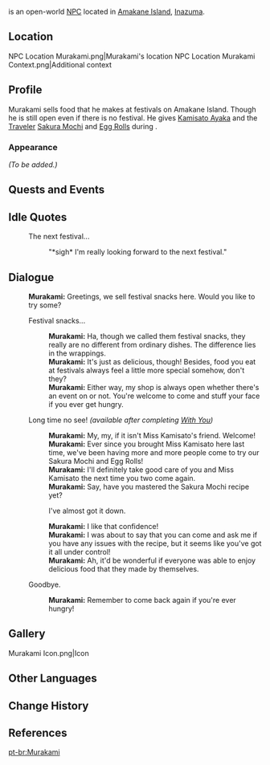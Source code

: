 {{Meta
<!-- Remove this template after adding the missing info -->
|missing_NPC_profile  = yes
}}
{{Character Infobox
|type             = Open-World NPC
|image            = NPC Murakami.png
|region           = Inazuma
|location         = Inazuma
|title            = Street Food Vendor
|voiceEN          = [https://www.andrelucmartinez.com/ André Luc Martinez]<ref name="André Luc Martinez">Twitter: [https://twitter.com/andrelucmartinz/status/1417895227382067205 EN VA Self Announcement]</ref>
}}
{{Lang|'''Murakami'''|ja=村上|ja_rm=Murakami}} is an open-world [[NPC]] located in [[Amakane Island]], [[Inazuma]].

==Location==
<gallery>
NPC Location Murakami.png|Murakami's location
NPC Location Murakami Context.png|Additional context
</gallery>

==Profile==
<!-- detailed story/lore information goes here -->
Murakami sells food that he makes at festivals on Amakane Island. Though he is still open even if there is no festival. He gives [[Kamisato Ayaka]] and the [[Traveler]] [[Sakura Mochi]] and [[Egg Roll]]s during {{Quest|The Whispers of the Crane and the White Rabbit}}.

===Appearance===
''(To be added.)''

==Quests and Events==
{{Quests and Events}}

==Idle Quotes==
{{Dialogue Start}}
: {{DIcon|Idle}} The next festival...
:: {{A|VO Murakami 01.ogg}} "*sigh* I'm really looking forward to the next festival."
{{Dialogue End}}

==Dialogue==
{{Dialogue Start}}
:'''Murakami:''' Greetings, we sell festival snacks here. Would you like to try some?
:{{DIcon}} Festival snacks...
::'''Murakami:''' Ha, though we called them festival snacks, they really are no different from ordinary dishes. The difference lies in the wrappings.
::'''Murakami:''' It's just as delicious, though! Besides, food you eat at festivals always feel a little more special somehow, don't they?
::'''Murakami:''' Either way, my shop is always open whether there's an event on or not. You're welcome to come and stuff your face if you ever get hungry.
:{{DIcon}} Long time no see! ''(available after completing [[With You]])''
::'''Murakami:''' My, my, if it isn't Miss Kamisato's friend. Welcome!
::'''Murakami:''' Ever since you brought Miss Kamisato here last time, we've been having more and more people come to try our Sakura Mochi and Egg Rolls!
::'''Murakami:''' I'll definitely take good care of you and Miss Kamisato the next time you two come again.
::'''Murakami:''' Say, have you mastered the Sakura Mochi recipe yet?
::{{DIcon}} I've almost got it down.
::'''Murakami:''' I like that confidence!
::'''Murakami:''' I was about to say that you can come and ask me if you have any issues with the recipe, but it seems like you've got it all under control!
::'''Murakami:''' Ah, it'd be wonderful if everyone was able to enjoy delicious food that they made by themselves.
:{{DIcon}} Goodbye.
::'''Murakami:''' Remember to come back again if you're ever hungry!
{{Dialogue End}}

==Gallery==
<gallery>
Murakami Icon.png|Icon
</gallery>

==Other Languages==
{{Other Languages
|default_hidden = 1
|en      = Murakami
|zhs     = 村上
|zhs_rm  = Cūnshàng
|zht     = 村上
|zht_rm  = Cūnshàng
|ja      = 村上
|ja_rm   = Murakami
|ko      = //무라카미//
|es      = Murakami
|fr      = Murakami
|ru      = Мураками
|th      = Murakami
|vi      = Murakami
|de      = Murakami
|id      = Murakami
|pt      = Murakami
|tr      = Murakami
|it      = Murakami
}}

==Change History==
{{Change History|2.0}}

==References==
{{Reflist}}

[[pt-br:Murakami]]